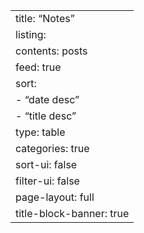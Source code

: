 ---
title: "Notes"
listing:
  contents: posts
  feed: true
  sort: 
    - "date desc"
    - "title desc"
  type: table
  categories: true
  sort-ui: false
  filter-ui: false
page-layout: full
title-block-banner: true
---